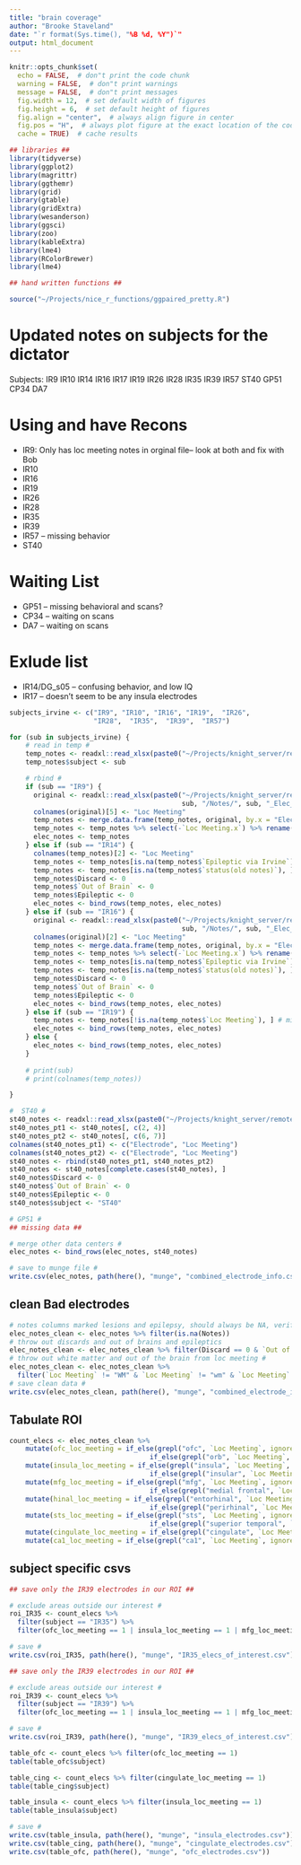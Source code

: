 ```yaml
---
title: "brain coverage"
author: "Brooke Staveland"
date: "`r format(Sys.time(), "%B %d, %Y")`"
output: html_document
---
```


```r
knitr::opts_chunk$set(
  echo = FALSE,  # don"t print the code chunk
  warning = FALSE,  # don"t print warnings
  message = FALSE,  # don"t print messages
  fig.width = 12,  # set default width of figures
  fig.height = 6,  # set default height of figures
  fig.align = "center",  # always align figure in center
  fig.pos = "H",  # always plot figure at the exact location of the code chunk
  cache = TRUE)  # cache results

## libraries ##
library(tidyverse)
library(ggplot2)
library(magrittr)
library(ggthemr)
library(grid)
library(gtable)
library(gridExtra)
library(wesanderson)
library(ggsci)
library(zoo)
library(kableExtra)
library(lme4)
library(RColorBrewer)
library(lme4)

## hand written functions ##

source("~/Projects/nice_r_functions/ggpaired_pretty.R")

```

# Updated notes on subjects for the dictator

Subjects: IR9  IR10  IR14  IR16  IR17  IR19  IR26  IR28  IR35  IR39  IR57 ST40 GP51 CP34 DA7

# Using and have Recons
* IR9: Only has loc meeting notes in orginal file-- look at both and fix with Bob
* IR10
* IR16
* IR19
* IR26
* IR28
* IR35
* IR39
* IR57 -- missing behavior
* ST40

# Waiting List

* GP51 -- missing behavioral and scans?
* CP34 -- waiting on scans
* DA7  -- waiting on scans

# Exlude list

* IR14/DG_s05 -- confusing behavior, and low IQ
* IR17 -- doesn't seem to be any insula electrodes


```r

subjects_irvine <- c("IR9", "IR10", "IR16", "IR19",  "IR26",
                     "IR28",  "IR35",  "IR39",  "IR57")

for (sub in subjects_irvine) {
    # read in temp #
    temp_notes <- readxl::read_xlsx(paste0("~/Projects/knight_server/remote/ecog/DATA_FOLDER/Irvine/", sub, "/Notes/", sub, "_Elec_Notes.xlsx"))
    temp_notes$subject <- sub

    # rbind #
    if (sub == "IR9") {
      original <- readxl::read_xlsx(paste0("~/Projects/knight_server/remote/ecog/DATA_FOLDER/Irvine/",
                                           sub, "/Notes/", sub, "_Elec_Notes_original.xlsx"))
      colnames(original)[5] <- "Loc Meeting"
      temp_notes <- merge.data.frame(temp_notes, original, by.x = "Electrode", by.y = "contact")
      temp_notes <- temp_notes %>% select(-`Loc Meeting.x`) %>% rename(`Loc Meeting` = `Loc Meeting.y`)
      elec_notes <- temp_notes
    } else if (sub == "IR14") {
      colnames(temp_notes)[2] <- "Loc Meeting"
      temp_notes <- temp_notes[is.na(temp_notes$`Epileptic via Irvine`), ] # we want only blanks here, same as below
      temp_notes <- temp_notes[is.na(temp_notes$`status(old notes)`), ]
      temp_notes$Discard <- 0
      temp_notes$`Out of Brain` <- 0
      temp_notes$Epileptic <- 0
      elec_notes <- bind_rows(temp_notes, elec_notes)
    } else if (sub == "IR16") {
      original <- readxl::read_xlsx(paste0("~/Projects/knight_server/remote/ecog/DATA_FOLDER/Irvine/",
                                           sub, "/Notes/", sub, "_Elec_Notes_old.xlsx"))
      colnames(original)[2] <- "Loc Meeting"
      temp_notes <- merge.data.frame(temp_notes, original, by.x = "Electrode", by.y = "contact")
      temp_notes <- temp_notes %>% select(-`Loc Meeting.x`) %>% rename(`Loc Meeting` = `Loc Meeting.y`)
      temp_notes <- temp_notes[is.na(temp_notes$`Epileptic via Irvine`), ] # we want only blanks here, same as below
      temp_notes <- temp_notes[is.na(temp_notes$`status(old notes)`), ]
      temp_notes$Discard <- 0
      temp_notes$`Out of Brain` <- 0
      temp_notes$Epileptic <- 0
      elec_notes <- bind_rows(temp_notes, elec_notes)
    } else if (sub == "IR19") {
      temp_notes <- temp_notes[!is.na(temp_notes$`Loc Meeting`), ] # missing some localization data, Richard to fix, but for now exclude
      elec_notes <- bind_rows(temp_notes, elec_notes)
    } else {  
      elec_notes <- bind_rows(temp_notes, elec_notes)
    }
    
    # print(sub)
    # print(colnames(temp_notes))

}

#  ST40 #
st40_notes <- readxl::read_xlsx(paste0("~/Projects/knight_server/remote/ecog/DATA_FOLDER/Stanford/ST40/Notes/ST40_elecs_notes_Bob_meeting_2016_02_18.xlsx"))
st40_notes_pt1 <- st40_notes[, c(2, 4)]
st40_notes_pt2 <- st40_notes[, c(6, 7)]
colnames(st40_notes_pt1) <- c("Electrode", "Loc Meeting")
colnames(st40_notes_pt2) <- c("Electrode", "Loc Meeting")
st40_notes <- rbind(st40_notes_pt1, st40_notes_pt2)
st40_notes <- st40_notes[complete.cases(st40_notes), ]
st40_notes$Discard <- 0
st40_notes$`Out of Brain` <- 0
st40_notes$Epileptic <- 0
st40_notes$subject <- "ST40"

# GP51 #
## missing data ##

# merge other data centers #
elec_notes <- bind_rows(elec_notes, st40_notes)

# save to munge file #
write.csv(elec_notes, path(here(), "munge", "combined_electrode_info.csv"))

```

## clean Bad electrodes

```r

# notes columns marked lesions and epilepsy, should always be NA, verified on March 17 #
elec_notes_clean <- elec_notes %>% filter(is.na(Notes))
# throw out discards and out of brains and epileptics
elec_notes_clean <- elec_notes_clean %>% filter(Discard == 0 & `Out of Brain` == 0 & Epileptic == 0)
# throw out white matter and out of the brain from loc meeting #
elec_notes_clean <- elec_notes_clean %>% 
  filter(`Loc Meeting` != "WM" & `Loc Meeting` != "wm" & `Loc Meeting` != "out" & `Loc Meeting` != "out of brain" & `Loc Meeting` != "ventricle")
# save clean data #
write.csv(elec_notes_clean, path(here(), "munge", "combined_electrode_info_cleaned.csv"))

```


## Tabulate ROI


```r

count_elecs <- elec_notes_clean %>%
    mutate(ofc_loc_meeting = if_else(grepl("ofc", `Loc Meeting`, ignore.case = T), 1, 
                                   if_else(grepl("orb", `Loc Meeting`, ignore.case = T), 1, 0))) %>%
    mutate(insula_loc_meeting = if_else(grepl("insula", `Loc Meeting`, ignore.case = T), 1, 
                                   if_else(grepl("insular", `Loc Meeting`, ignore.case = T), 1, 0))) %>%
    mutate(mfg_loc_meeting = if_else(grepl("mfg", `Loc Meeting`, ignore.case = T), 1, 
                                   if_else(grepl("medial frontal", `Loc Meeting`, ignore.case = T), 1, 0))) %>%
    mutate(hinal_loc_meeting = if_else(grepl("entorhinal", `Loc Meeting`, ignore.case = T), 1, 
                                   if_else(grepl("perirhinal", `Loc Meeting`, ignore.case = T), 1, 0))) %>%
    mutate(sts_loc_meeting = if_else(grepl("sts", `Loc Meeting`, ignore.case = T), 1, 
                                   if_else(grepl("superior temporal", `Loc Meeting`, ignore.case = T), 1, 0))) %>%
    mutate(cingulate_loc_meeting = if_else(grepl("cingulate", `Loc Meeting`, ignore.case = T), 1, 0)) %>%
    mutate(ca1_loc_meeting = if_else(grepl("ca1", `Loc Meeting`, ignore.case = T), 1, 0))


```

## subject specific csvs 

```r
## save only the IR39 electrodes in our ROI ##

# exclude areas outside our interest #
roi_IR35 <- count_elecs %>%
  filter(subject == "IR35") %>%
  filter(ofc_loc_meeting == 1 | insula_loc_meeting == 1 | mfg_loc_meeting == 1 | hinal_loc_meeting == 1 | sts_loc_meeting == 1 | cingulate_loc_meeting == 1 | ca1_loc_meeting == 1 )

# save #
write.csv(roi_IR35, path(here(), "munge", "IR35_elecs_of_interest.csv"))
```

```r

## save only the IR39 electrodes in our ROI ##

# exclude areas outside our interest #
roi_IR39 <- count_elecs %>%
  filter(subject == "IR39") %>%
  filter(ofc_loc_meeting == 1 | insula_loc_meeting == 1 | mfg_loc_meeting == 1 | hinal_loc_meeting == 1 | sts_loc_meeting == 1 | cingulate_loc_meeting == 1 | ca1_loc_meeting == 1 )

# save #
write.csv(roi_IR39, path(here(), "munge", "IR39_elecs_of_interest.csv"))
```

```r

table_ofc <- count_elecs %>% filter(ofc_loc_meeting == 1)
table(table_ofc$subject)

table_cing <- count_elecs %>% filter(cingulate_loc_meeting == 1)
table(table_cing$subject)

table_insula <- count_elecs %>% filter(insula_loc_meeting == 1)
table(table_insula$subject)

# save #
write.csv(table_insula, path(here(), "munge", "insula_electrodes.csv"))
write.csv(table_cing, path(here(), "munge", "cingulate_electrodes.csv"))
write.csv(table_ofc, path(here(), "munge", "ofc_electrodes.csv"))
```

